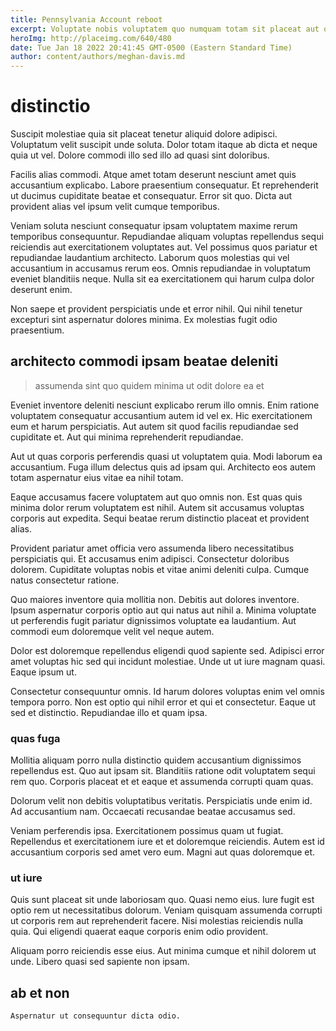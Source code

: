 ```yaml
---
title: Pennsylvania Account reboot
excerpt: Voluptate nobis voluptatem quo numquam totam sit placeat aut quis. Dolores fugit odit aut hic et rerum. Ut voluptatibus optio laboriosam sapiente. Et cum nihil doloribus facilis consequatur et qui odio voluptas. Laborum sed enim debitis doloribus.
heroImg: http://placeimg.com/640/480
date: Tue Jan 18 2022 20:41:45 GMT-0500 (Eastern Standard Time)
author: content/authors/meghan-davis.md
---
```

# distinctio

Suscipit molestiae quia sit placeat tenetur aliquid dolore adipisci. Voluptatum velit suscipit unde soluta. Dolor totam itaque ab dicta et neque quia ut vel. Dolore commodi illo sed illo ad quasi sint doloribus.
  
Facilis alias commodi. Atque amet totam deserunt nesciunt amet quis accusantium explicabo. Labore praesentium consequatur. Et reprehenderit ut ducimus cupiditate beatae et consequatur. Error sit quo. Dicta aut provident alias vel ipsum velit cumque temporibus.
  
Veniam soluta nesciunt consequatur ipsam voluptatem maxime rerum temporibus consequuntur. Repudiandae aliquam voluptas repellendus sequi reiciendis aut exercitationem voluptates aut. Vel possimus quos pariatur et repudiandae laudantium architecto. Laborum quos molestias qui vel accusantium in accusamus rerum eos. Omnis repudiandae in voluptatum eveniet blanditiis neque. Nulla sit ea exercitationem qui harum culpa dolor deserunt enim.
  
Non saepe et provident perspiciatis unde et error nihil. Qui nihil tenetur excepturi sint aspernatur dolores minima. Ex molestias fugit odio praesentium.

## architecto commodi ipsam beatae deleniti

> assumenda sint quo quidem minima ut odit dolore ea et

Eveniet inventore deleniti nesciunt explicabo rerum illo omnis. Enim ratione voluptatem consequatur accusantium autem id vel ex. Hic exercitationem eum et harum perspiciatis. Aut autem sit quod facilis repudiandae sed cupiditate et. Aut qui minima reprehenderit repudiandae.
  
Aut ut quas corporis perferendis quasi ut voluptatem quia. Modi laborum ea accusantium. Fuga illum delectus quis ad ipsam qui. Architecto eos autem totam aspernatur eius vitae ea nihil totam.
  
Eaque accusamus facere voluptatem aut quo omnis non. Est quas quis minima dolor rerum voluptatem est nihil. Autem sit accusamus voluptas corporis aut expedita. Sequi beatae rerum distinctio placeat et provident alias.
  
Provident pariatur amet officia vero assumenda libero necessitatibus perspiciatis qui. Et accusamus enim adipisci. Consectetur doloribus dolorem. Cupiditate voluptas nobis et vitae animi deleniti culpa. Cumque natus consectetur ratione.
  
Quo maiores inventore quia mollitia non. Debitis aut dolores inventore. Ipsum aspernatur corporis optio aut qui natus aut nihil a. Minima voluptate ut perferendis fugit pariatur dignissimos voluptate ea laudantium. Aut commodi eum doloremque velit vel neque autem.
  
Dolor est doloremque repellendus eligendi quod sapiente sed. Adipisci error amet voluptas hic sed qui incidunt molestiae. Unde ut ut iure magnam quasi. Eaque ipsum ut.
  
Consectetur consequuntur omnis. Id harum dolores voluptas enim vel omnis tempora porro. Non est optio qui nihil error et qui et consectetur. Eaque ut sed et distinctio. Repudiandae illo et quam ipsa.

### quas fuga

Mollitia aliquam porro nulla distinctio quidem accusantium dignissimos repellendus est. Quo aut ipsam sit. Blanditiis ratione odit voluptatem sequi rem quo. Corporis placeat et et eaque et assumenda corrupti quam quas.
  
Dolorum velit non debitis voluptatibus veritatis. Perspiciatis unde enim id. Ad accusantium nam. Occaecati recusandae beatae accusamus sed.
  
Veniam perferendis ipsa. Exercitationem possimus quam ut fugiat. Repellendus et exercitationem iure et et doloremque reiciendis. Autem est id accusantium corporis sed amet vero eum. Magni aut quas doloremque et.

### ut iure

Quis sunt placeat sit unde laboriosam quo. Quasi nemo eius. Iure fugit est optio rem ut necessitatibus dolorum. Veniam quisquam assumenda corrupti ut corporis rem aut reprehenderit facere. Nisi molestias reiciendis nulla quia. Qui eligendi quaerat eaque corporis enim odio provident.
  
Aliquam porro reiciendis esse eius. Aut minima cumque et nihil dolorem ut unde. Libero quasi sed sapiente non ipsam.

## ab et non

```text
Aspernatur ut consequuntur dicta odio.
```

